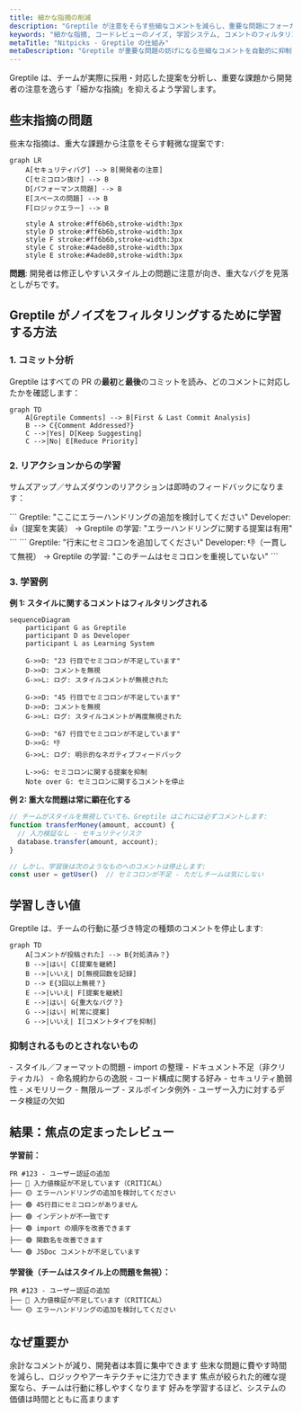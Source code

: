 ```yaml
---
title: 細かな指摘の削減
description: "Greptile が注意をそらす些細なコメントを減らし、重要な問題にフォーカスする方法"
keywords: "細かな指摘, コードレビューのノイズ, 学習システム, コメントのフィルタリング, チームの好み"
metaTitle: "Nitpicks - Greptile の仕組み"
metaDescription: "Greptile が重要な問題の妨げになる些細なコメントを自動的に抑制する方法"
---
```


Greptile は、チームが実際に採用・対応した提案を分析し、重要な課題から開発者の注意を逸らす「細かな指摘」を抑えるよう学習します。

## 些末指摘の問題

些末な指摘は、重大な課題から注意をそらす軽微な提案です:

```mermaid
graph LR
    A[セキュリティバグ] --> B[開発者の注意]
    C[セミコロン抜け] --> B
    D[パフォーマンス問題] --> B
    E[スペースの問題] --> B
    F[ロジックエラー] --> B
    
    style A stroke:#ff6b6b,stroke-width:3px
    style D stroke:#ff6b6b,stroke-width:3px
    style F stroke:#ff6b6b,stroke-width:3px
    style C stroke:#4ade80,stroke-width:3px
    style E stroke:#4ade80,stroke-width:3px
```

**問題**: 開発者は修正しやすいスタイル上の問題に注意が向き、重大なバグを見落としがちです。

## Greptile がノイズをフィルタリングするために学習する方法

### 1. コミット分析

Greptile はすべての PR の**最初**と**最後**のコミットを読み、どのコメントに対応したかを確認します：

```mermaid
graph TD
    A[Greptile Comments] --> B[First & Last Commit Analysis]
    B --> C{Comment Addressed?}
    C -->|Yes| D[Keep Suggesting]
    C -->|No| E[Reduce Priority]
```

### 2. リアクションからの学習

サムズアップ／サムズダウンのリアクションは即時のフィードバックになります：

<Tabs>
<Tab title="👍 Thumbs Up">
```
Greptile: "ここにエラーハンドリングの追加を検討してください"
Developer: 👍（提案を実装）
→ Greptile の学習: "エラーハンドリングに関する提案は有用"
```
</Tab>

<Tab title="👎 Thumbs Down">
```
Greptile: "行末にセミコロンを追加してください"
Developer: 👎（一貫して無視）
→ Greptile の学習: "このチームはセミコロンを重視していない"
```
</Tab>
</Tabs>

### 3. 学習例

**例 1: スタイルに関するコメントはフィルタリングされる**

```mermaid
sequenceDiagram
    participant G as Greptile
    participant D as Developer
    participant L as Learning System
    
    G->>D: "23 行目でセミコロンが不足しています"
    D->>D: コメントを無視
    G->>L: ログ: スタイルコメントが無視された
    
    G->>D: "45 行目でセミコロンが不足しています" 
    D->>D: コメントを無視
    G->>L: ログ: スタイルコメントが再度無視された
    
    G->>D: "67 行目でセミコロンが不足しています"
    D->>G: 👎
    G->>L: ログ: 明示的なネガティブフィードバック
    
    L->>G: セミコロンに関する提案を抑制
    Note over G: セミコロンに関するコメントを停止
```

**例 2: 重大な問題は常に顕在化する**

```typescript
// チームがスタイルを無視していても、Greptile はこれには必ずコメントします:
function transferMoney(amount, account) {
  // 入力検証なし - セキュリティリスク
  database.transfer(amount, account);
}

// しかし、学習後は次のようなものへのコメントは停止します:
const user = getUser()  // セミコロンが不足 - ただしチームは気にしない
```

## 学習しきい値

Greptile は、チームの行動に基づき特定の種類のコメントを停止します:

```mermaid
graph TD
    A[コメントが投稿された] --> B{対処済み？}
    B -->|はい| C[提案を継続]
    B -->|いいえ| D[無視回数を記録]
    D --> E{3回以上無視？}
    E -->|いいえ| F[提案を継続]
    E -->|はい| G{重大なバグ？}
    G -->|はい| H[常に提案]
    G -->|いいえ| I[コメントタイプを抑制]
```

### 抑制されるものとされないもの

<AccordionGroup>
<Accordion title="✅ 一貫して無視された場合は抑制される">
- スタイル／フォーマットの問題
- import の整理
- ドキュメント不足（非クリティカル）
- 命名規約からの逸脱
- コード構成に関する好み
</Accordion>

<Accordion title="🚫 決して抑制されない">
- セキュリティ脆弱性
- メモリリーク
- 無限ループ
- ヌルポインタ例外
- ユーザー入力に対するデータ検証の欠如
</Accordion>
</AccordionGroup>

## 結果：焦点の定まったレビュー

**学習前：**
```
PR #123 - ユーザー認証の追加
├── 🔴 入力値検証が不足しています（CRITICAL）
├── 🟡 エラーハンドリングの追加を検討してください
├── 🟢 45行目にセミコロンがありません
├── 🟢 インデントが不一致です
├── 🟢 import の順序を改善できます  
├── 🟢 関数名を改善できます
└── 🟢 JSDoc コメントが不足しています
```

**学習後（チームはスタイル上の問題を無視）：**
```
PR #123 - ユーザー認証の追加  
├── 🔴 入力値検証が不足しています（CRITICAL）
└── 🟡 エラーハンドリングの追加を検討してください
```

## なぜ重要か

<Card title="ノイズの削減" icon="volume" horizontal>
余計なコメントが減り、開発者は本質に集中できます
</Card>

<Card title="レビューの高速化" icon="clock" horizontal>
些末な問題に費やす時間を減らし、ロジックやアーキテクチャに注力できます
</Card>

<Card title="採用率の向上" icon="thumbs-up" horizontal>
焦点が絞られた的確な提案なら、チームは行動に移しやすくなります
</Card>

<Card title="適応型 AI" icon="brain" horizontal>
好みを学習するほど、システムの価値は時間とともに高まります
</Card>

